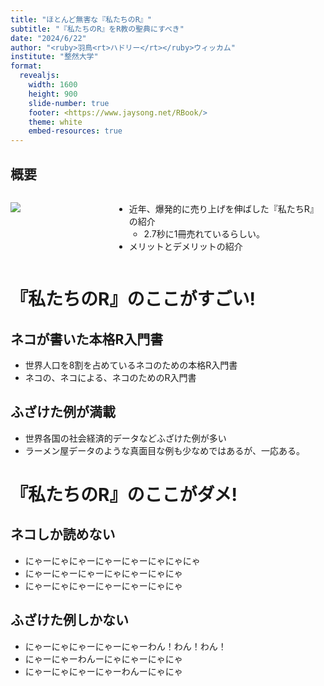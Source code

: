 ```yaml
---
title: "ほとんど無害な『私たちのR』"
subtitle: "『私たちのR』をR教の聖典にすべき"
date: "2024/6/22"
author: "<ruby>羽鳥<rt>ハドリー</rt></ruby>ウィッカム"
institute: "整然大学"
format:
  revealjs: 
    width: 1600
    height: 900
    slide-number: true
    footer: <https://www.jaysong.net/RBook/>
    theme: white
    embed-resources: true
---
```


## 概要 {visibility="hidden"}

::::{.columns}
:::{.column width=30%}
![](https://jaysong.net/RBook/Figs/Cover.png)
:::

:::{.column width=70%}
- 近年、爆発的に売り上げを伸ばした『私たちR』の紹介
   - 2.7秒に1冊売れているらしい。
- メリットとデメリットの紹介
:::
::::

# 『私たちのR』のここがすごい! {visibility="uncounted"}

## ネコが書いた本格R入門書

- 世界人口を8割を占めているネコのための本格R入門書
- ネコの、ネコによる、ネコのためのR入門書

## ふざけた例が満載

- 世界各国の社会経済的データなどふざけた例が多い
- ラーメン屋データのような真面目な例も少なめではあるが、一応ある。

# 『私たちのR』のここがダメ! {visibility="uncounted"}

## ネコしか読めない

- にゃーにゃにゃーにゃーにゃーにゃにゃにゃ
- にゃーにゃーにゃーにゃにゃーにゃにゃ
- にゃーにゃにゃーにゃーにゃーにゃにゃ

## ふざけた例しかない

- にゃーにゃにゃーにゃーにゃーわん！わん！わん！
- にゃーにゃーわんーにゃにゃーにゃにゃ
- にゃーにゃにゃーにゃーわんーにゃにゃ
